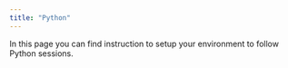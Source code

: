 ```yaml
---
title: "Python"
---
```


In this page you can find instruction to setup your environment to follow Python sessions.